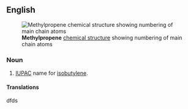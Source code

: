 ==English==
[[File:Methylpropene.PNG|frame|right|'''Methylpropene''' [[chemical structure]] showing numbering of main chain atoms]]
===Noun===
{{en-noun|-}}

# {{context|organic compound|lang=en}} [[IUPAC]] name for [[isobutylene]].

====Translations====
{{trans-see|isobutylene|isobutene}}
dfds